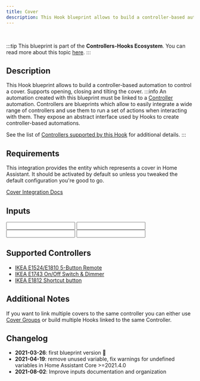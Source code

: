 ```yaml
---
title: Cover
description: This Hook blueprint allows to build a controller-based automation to control a cover. Supports opening, closing and tilting the cover.
---
```



<ImportCard id='cover' category='hooks' />

<br />

:::tip
This blueprint is part of the **Controllers-Hooks Ecosystem**. You can read more about this topic [here](/docs/controllers-hooks-ecosystem).
:::

## Description

This Hook blueprint allows to build a controller-based automation to control a cover. Supports opening, closing and tilting the cover.
:::info
An automation created with this blueprint must be linked to a [Controller](/docs/blueprints/controllers) automation. Controllers are blueprints which allow to easily integrate a wide range of controllers and use them to run a set of actions when interacting with them. They expose an abstract interface used by Hooks to create controller-based automations.

See the list of [Controllers supported by this Hook](/docs/blueprints/hooks/cover#supported-controllers) for additional details.
:::

## Requirements

<Requirement
id='controller'
required
/>
<Requirement  name='Cover Integration' required>

This integration provides the entity which represents a cover in Home Assistant. It should be activated by default so unless you tweaked the default configuration you're good to go.

[Cover Integration Docs](https://www.home-assistant.io/integrations/cover/)

</Requirement>

## Inputs

<Input
  name='Controller device'
  description='The controller device which will control the light. Choose a value only if the integration used to connect the controller to Home Assistant exposes it as a Device. This value should match the one specified in the corresponding Controller automation.'
  selector='device'
  required
/>
<Input
  name='Controller entity'
  description='The controller entity which will control the light. Choose a value only if the integration used to connect the controller to Home Assistant exposes it as an Entity. This value should match the one specified in the corresponding Controller automation.'
  selector='entity'
  required
/>
<Input
  name='Controller model'
  description='The model for the controller used in this automation. Choose a value from the list of supported controllers.'
  selector='select'
  required
/>
<Input
  name='Cover'
  description='Cover which will be controlled with this automation.'
  selector='entity'
  required
/>

## Supported Controllers

- [IKEA E1524/E1810 5-Button Remote](/docs/blueprints/controllers/ikea_e1524_e1810)
- [IKEA E1743 On/Off Switch & Dimmer](/docs/blueprints/controllers/ikea_e1743)
- [IKEA E1812 Shortcut button](/docs/blueprints/controllers/ikea_e1812)

## Additional Notes

If you want to link multiple covers to the same controller you can either use [Cover Groups](https://www.home-assistant.io/integrations/cover.group/) or build multiple Hooks linked to the same Controller.

## Changelog

- **2021-03-26**: first blueprint version :tada:
- **2021-04-19**: remove unused variable, fix warnings for undefined variables in Home Assistant Core >=2021.4.0
- **2021-08-02**: Improve inputs documentation and organization
